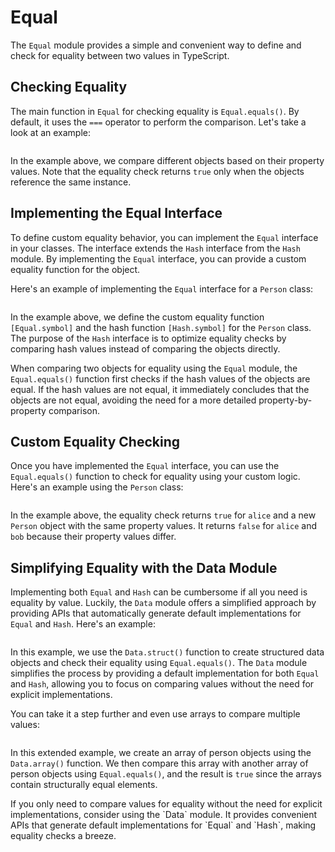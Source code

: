 
# Equal

The `Equal` module provides a simple and convenient way to define and check for equality between two values in TypeScript.

## Checking Equality

The main function in `Equal` for checking equality is `Equal.equals()`. By default, it uses the `===` operator to perform the comparison. Let's take a look at an example:

```ts file=<rootDir>/src/reference/trait/equal/equals.ts

```

In the example above, we compare different objects based on their property values. Note that the equality check returns `true` only when the objects reference the same instance.

## Implementing the Equal Interface

To define custom equality behavior, you can implement the `Equal` interface in your classes. The interface extends the `Hash` interface from the `Hash` module. By implementing the `Equal` interface, you can provide a custom equality function for the object.

Here's an example of implementing the `Equal` interface for a `Person` class:

```ts filename="Person.ts" file=<rootDir>/src/reference/trait/equal/Person.ts

```

In the example above, we define the custom equality function `[Equal.symbol]` and the hash function `[Hash.symbol]` for the `Person` class. The purpose of the `Hash` interface is to optimize equality checks by comparing hash values instead of comparing the objects directly.

When comparing two objects for equality using the `Equal` module, the `Equal.equals()` function first checks if the hash values of the objects are equal. If the hash values are not equal, it immediately concludes that the objects are not equal, avoiding the need for a more detailed property-by-property comparison.

## Custom Equality Checking

Once you have implemented the `Equal` interface, you can use the `Equal.equals()` function to check for equality using your custom logic. Here's an example using the `Person` class:

```ts file=<rootDir>/src/reference/trait/equal/custom.ts

```

In the example above, the equality check returns `true` for `alice` and a new `Person` object with the same property values. It returns `false` for `alice` and `bob` because their property values differ.

## Simplifying Equality with the Data Module

Implementing both `Equal` and `Hash` can be cumbersome if all you need is equality by value.
Luckily, the `Data` module offers a simplified approach by providing APIs that automatically generate default implementations for `Equal` and `Hash`.
Here's an example:

```ts file=<rootDir>/src/reference/trait/equal/data.ts

```

In this example, we use the `Data.struct()` function to create structured data objects and check their equality using `Equal.equals()`. The `Data` module simplifies the process by providing a default implementation for both `Equal` and `Hash`, allowing you to focus on comparing values without the need for explicit implementations.

You can take it a step further and even use arrays to compare multiple values:

```ts file=<rootDir>/src/reference/trait/equal/data-arrays.ts

```

In this extended example, we create an array of person objects using the `Data.array()` function. We then compare this array with another array of person objects using `Equal.equals()`, and the result is `true` since the arrays contain structurally equal elements.

<Idea>
  If you only need to compare values for equality without the need for explicit
  implementations, consider using the `Data` module. It provides convenient APIs
  that generate default implementations for `Equal` and `Hash`, making equality
  checks a breeze.
</Idea>
